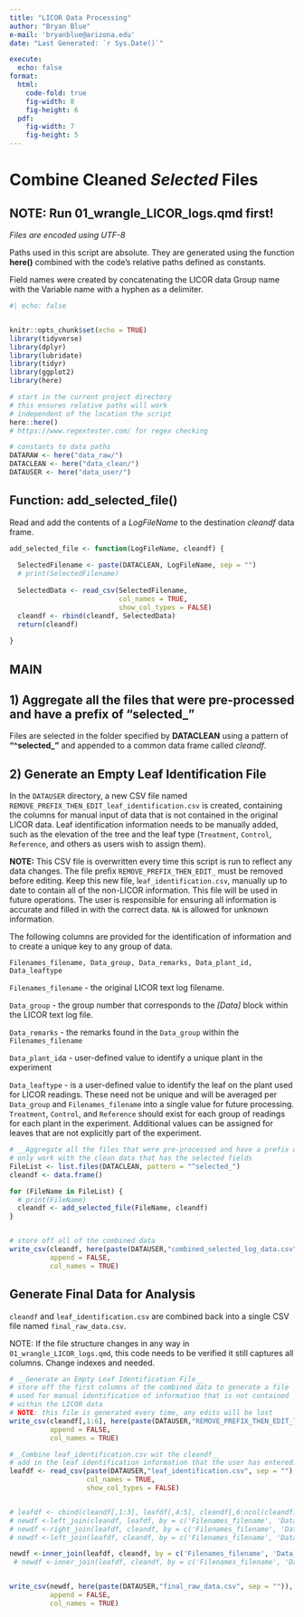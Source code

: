 ```yaml
---
title: "LICOR Data Processing"
author: "Bryan Blue"
e-mail: 'bryanblue@arizona.edu'
date: "Last Generated: `r Sys.Date()`"

execute:
  echo: false
format: 
  html:
    code-fold: true
    fig-width: 8
    fig-height: 6
  pdf:
    fig-width: 7
    fig-height: 5
---
```


# Combine Cleaned *Selected* Files

## NOTE: Run 01_wrangle_LICOR_logs.qmd first!

*Files are encoded using UTF-8*

Paths used in this script are absolute. They are generated using the function **here()** combined with the code's relative paths defined as constants.

Field names were created by concatenating the LICOR data Group name with the Variable name with a hyphen as a delimiter.

```r
#| echo: false


knitr::opts_chunk$set(echo = TRUE)
library(tidyverse)
library(dplyr)
library(lubridate)
library(tidyr)
library(ggplot2)
library(here)

# start in the current project directory
# this ensures relative paths will work
# independent of the location the script
here::here()
# https://www.regextester.com/ for regex checking

# constants to data paths
DATARAW <- here("data_raw/")
DATACLEAN <- here("data_clean/")
DATAUSER <- here("data_user/")

```

## Function: add_selected_file()

Read and add the contents of a *LogFileName* to the destination *cleandf* data frame.

```r
add_selected_file <- function(LogFileName, cleandf) {
  
  SelectedFilename <- paste(DATACLEAN, LogFileName, sep = "")
  # print(SelectedFilename)
  
  SelectedData <- read_csv(SelectedFilename, 
                           col_names = TRUE, 
                           show_col_types = FALSE) 
  cleandf <- rbind(cleandf, SelectedData)
  return(cleandf)
  
}
```

## MAIN

## 1) Aggregate all the files that were pre-processed and have a prefix of "selected\_"

Files are selected in the folder specified by **DATACLEAN** using a pattern of **"\^selected\_"** and appended to a common data frame called *cleandf*.

## 2) Generate an Empty Leaf Identification File

In the `DATAUSER` directory, a new CSV file named `REMOVE_PREFIX_THEN_EDIT_leaf_identification.csv` is created, containing the columns for manual input of data that is not contained in the original LICOR data. Leaf identification information needs to be manually added, such as the elevation of the tree and the leaf type (`Treatment`, `Control`, `Reference`, and others as users wish to assign them).

**NOTE:** This CSV file is overwritten every time this script is run to reflect any data changes. The file prefix `REMOVE_PREFIX_THEN_EDIT_` must be removed before editing. Keep this new file, l`eaf_identification.csv`, manually up to date to contain all of the non-LICOR information. This file will be used in future operations. The user is responsible for ensuring all information is accurate and filled in with the correct data. `NA` is allowed for unknown information.

The following columns are provided for the identification of information and to create a unique key to any group of data.

`Filenames_filename, Data_group, Data_remarks, Data_plant_id, Data_leaftype`

`Filenames_filename` - the original LICOR text log filename.

`Data_group` - the group number that corresponds to the *\[Data\]* block within the LICOR text log file.

`Data_remarks` - the remarks found in the `Data_group` within the `Filenames_filename`

`Data_plant_id`a - user-defined value to identify a unique plant in the experiment

`Data_leaftype` - is a user-defined value to identify the leaf on the plant used for LICOR readings. These need not be unique and will be averaged per `Data_group` and `Filenames_filename` into a single value for future processing. `Treatment`, `Control`, and `Reference` should exist for each group of readings for each plant in the experiment. Additional values can be assigned for leaves that are not explicitly part of the experiment.

```r

# __Aggregate all the files that were pre-processed and have a prefix of "selected_"__  
# only work with the clean data that has the selected fields
FileList <- list.files(DATACLEAN, pattern = "^selected_")
cleandf <- data.frame()

for (FileName in FileList) {
  # print(FileName)
  cleandf <- add_selected_file(FileName, cleandf)
}


# store off all of the combined data
write_csv(cleandf, here(paste(DATAUSER,"combined_selected_log_data.csv",sep = "")), 
          append = FALSE, 
          col_names = TRUE)

```

## Generate Final Data for Analysis

`cleandf` and `leaf_identification.csv` are combined back into a single CSV file named `final_raw_data.csv`.

NOTE: If the file structure changes in any way in `01_wrangle_LICOR_logs.qmd`, this code needs to be verified it still captures all columns. Change indexes and needed.

```r

# __Generate an Empty Leaf Identification File__   
# store off the first columns of the combined data to generate a file
# used for manual identification of information that is not contained 
# within the LICOR data  
# NOTE: this file is generated every time, any edits will be lost
write_csv(cleandf[,1:6], here(paste(DATAUSER,"REMOVE_PREFIX_THEN_EDIT_leaf_identification.csv", sep = "")), 
          append = FALSE, 
          col_names = TRUE)

#__Combine leaf_identification.csv wit the cleandf__
# add in the leaf identification information that the user has entered.
leafdf <- read_csv(paste(DATAUSER,"leaf_identification.csv", sep = ""), 
                   col_names = TRUE, 
                   show_col_types = FALSE) 


# leafdf <- cbind(cleandf[,1:3], leafdf[,4:5], cleandf[,6:ncol(cleandf)])
# newdf <-left_join(cleandf, leafdf, by = c('Filenames_filename', 'Data_group', 'Data_remarks', 'SysObs_obs'))
# newdf <-right_join(leafdf, cleandf, by = c('Filenames_filename', 'Data_group', 'SysObs_obs'))
# newdf <-left_join(leafdf, cleandf, by = c('Filenames_filename', 'Data_group', 'SysObs_obs'))

newdf <-inner_join(leafdf, cleandf, by = c('Filenames_filename', 'Data_group', 'SysObs_obs'))
 # newdf <-inner_join(leafdf, cleandf, by = c('Filenames_filename', 'Data_group'='Data_group', 'SysObs_obs'))


write_csv(newdf, here(paste(DATAUSER,"final_raw_data.csv", sep = "")), 
          append = FALSE, 
          col_names = TRUE)


```
